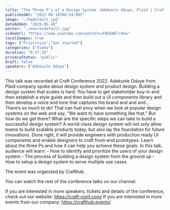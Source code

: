 ```yaml
---
title: "The Three P’s of a Design System -Adekunle Oduye, Plaid | Craft Conference 2022"
publishedAt: "2022-08-16T08:54:00Z"
image: "./hqdefault.jpg"
dateAdded: "2025-05-28"
poster: "./maxresdefault.jpg"
videoUrl: "https://www.youtube.com/watch?v=FOG5WElr6hw"
localImages: true
tags: ["Prioritize","Get started"]
categories: ["Video"]
duration: "0:27:35"
privacyStatus: "public"
draft: false
speakers: ["Adekunle Oduye"]
---
```

This talk was recorded at Craft Conference 2022. Adekunle Oduye from Plaid company spoke about design system and product design. Building a design system that scales is hard. You have to get stakeholder buy-in and then establish a style guide and then build out a UI components library and then develop a voice and tone that captures the brand and and and... There’s so much to do! That can fuel envy when we look at popular design systems on the web and say, “We want to have something like that.” But how do we get there? What are the specific steps we can take to build a successful design system? A world-class design system will not only allow teams to build scalable products today, but also lay the foundation for future innovations. Done right, it will provide engineers with production ready UI components and enable designers to craft front-end prototypes. Learn about the three Ps and how it can help you achieve these goals. In this talk, audience will learn: - How to identify and prioritize the users of your design system - The process of building a design system from the ground up - How to setup a design system to serve multiple use cases

The event was organized by Crafthub.

You can watch the rest of the conference talks on our channel.

If you are interested in more speakers, tickets and details of the conference, check out our website: https://craft-conf.com/
If you are interested in more events from our company: https://crafthub.events/
